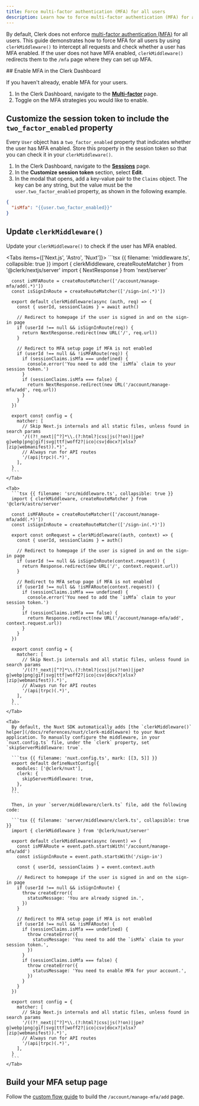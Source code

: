 ```yaml
---
title: Force multi-factor authentication (MFA) for all users
description: Learn how to force multi-factor authentication (MFA) for all users in your Clerk application.
---
```


By default, Clerk does not enforce [multi-factor authentication (MFA)](/docs/authentication/configuration/sign-up-sign-in-options#multi-factor-authentication) for all users. This guide demonstrates how to force MFA for all users by using `clerkMiddleware()` to intercept all requests and check whether a user has MFA enabled. If the user does not have MFA enabled, `clerkMiddleware()` redirects them to the `/mfa` page where they can set up MFA.

<Steps>
  ## Enable MFA in the Clerk Dashboard

  If you haven't already, enable MFA for your users.

  1. In the Clerk Dashboard, navigate to the [**Multi-factor**](https://dashboard.clerk.com/last-active?path=user-authentication/multi-factor) page.
  1. Toggle on the MFA strategies you would like to enable.

  ## Customize the session token to include the `two_factor_enabled` property

  Every `User` object has a `two_factor_enabled` property that indicates whether the user has MFA enabled. Store this property in the session token so that you can check it in your `clerkMiddleware()`.

  1. In the Clerk Dashboard, navigate to the [**Sessions**](https://dashboard.clerk.com/last-active?path=sessions) page.
  1. In the **Customize session token** section, select **Edit**.
  1. In the modal that opens, add a key-value pair to the `Claims` object. The key can be any string, but the value must be the `user.two_factor_enabled` property, as shown in the following example.

  ```json
  {
    "isMfa": "{{user.two_factor_enabled}}"
  }
  ```

  ## Update `clerkMiddleware()`

  Update your `clerkMiddleware()` to check if the user has MFA enabled.

  <Tabs items={['Next.js', 'Astro', 'Nuxt']}>
    <Tab>
      ```tsx {{ filename: 'middleware.ts', collapsible: true }}
      import { clerkMiddleware, createRouteMatcher } from '@clerk/nextjs/server'
      import { NextResponse } from 'next/server'

      const isMFARoute = createRouteMatcher(['/account/manage-mfa/add(.*)'])
      const isSignInRoute = createRouteMatcher(['/sign-in(.*)'])

      export default clerkMiddleware(async (auth, req) => {
        const { userId, sessionClaims } = await auth()

        // Redirect to homepage if the user is signed in and on the sign-in page
        if (userId !== null && isSignInRoute(req)) {
          return NextResponse.redirect(new URL('/', req.url))
        }

        // Redirect to MFA setup page if MFA is not enabled
        if (userId !== null && !isMFARoute(req)) {
          if (sessionClaims.isMfa === undefined) {
            console.error('You need to add the `isMfa` claim to your session token.')
          }
          if (sessionClaims.isMfa === false) {
            return NextResponse.redirect(new URL('/account/manage-mfa/add', req.url))
          }
        }
      })

      export const config = {
        matcher: [
          // Skip Next.js internals and all static files, unless found in search params
          '/((?!_next|[^?]*\\.(?:html?|css|js(?!on)|jpe?g|webp|png|gif|svg|ttf|woff2?|ico|csv|docx?|xlsx?|zip|webmanifest)).*)',
          // Always run for API routes
          '/(api|trpc)(.*)',
        ],
      }
      ```
    </Tab>

    <Tab>
      ```tsx {{ filename: 'src/middleware.ts', collapsible: true }}
      import { clerkMiddleware, createRouteMatcher } from '@clerk/astro/server'

      const isMFARoute = createRouteMatcher(['/account/manage-mfa/add(.*)'])
      const isSignInRoute = createRouteMatcher(['/sign-in(.*)'])

      export const onRequest = clerkMiddleware((auth, context) => {
        const { userId, sessionClaims } = auth()

        // Redirect to homepage if the user is signed in and on the sign-in page
        if (userId !== null && isSignInRoute(context.request)) {
          return Response.redirect(new URL('/', context.request.url))
        }

        // Redirect to MFA setup page if MFA is not enabled
        if (userId !== null && !isMFARoute(context.request)) {
          if (sessionClaims.isMfa === undefined) {
            console.error('You need to add the `isMfa` claim to your session token.')
          }
          if (sessionClaims.isMfa === false) {
            return Response.redirect(new URL('/account/manage-mfa/add', context.request.url))
          }
        }
      })

      export const config = {
        matcher: [
          // Skip Next.js internals and all static files, unless found in search params
          '/((?!_next|[^?]*\\.(?:html?|css|js(?!on)|jpe?g|webp|png|gif|svg|ttf|woff2?|ico|csv|docx?|xlsx?|zip|webmanifest)).*)',
          // Always run for API routes
          '/(api|trpc)(.*)',
        ],
      }
      ```
    </Tab>

    <Tab>
      By default, the Nuxt SDK automatically adds [the `clerkMiddleware()` helper](/docs/references/nuxt/clerk-middleware) to your Nuxt application. To manually configure the middleware, in your `nuxt.config.ts` file, under the `clerk` property, set `skipServerMiddleware: true`.

      ```tsx {{ filename: 'nuxt.config.ts', mark: [[3, 5]] }}
      export default defineNuxtConfig({
        modules: ['@clerk/nuxt'],
        clerk: {
          skipServerMiddleware: true,
        },
      })
      ```

      Then, in your `server/middleware/clerk.ts` file, add the following code:

      ```tsx {{ filename: 'server/middleware/clerk.ts', collapsible: true }}
      import { clerkMiddleware } from '@clerk/nuxt/server'

      export default clerkMiddleware(async (event) => {
        const isMFARoute = event.path.startsWith('/account/manage-mfa/add')
        const isSignInRoute = event.path.startsWith('/sign-in')

        const { userId, sessionClaims } = event.context.auth

        // Redirect to homepage if the user is signed in and on the sign-in page
        if (userId !== null && isSignInRoute) {
          throw createError({
            statusMessage: 'You are already signed in.',
          })
        }

        // Redirect to MFA setup page if MFA is not enabled
        if (userId !== null && !isMFARoute) {
          if (sessionClaims.isMfa === undefined) {
            throw createError({
              statusMessage: 'You need to add the `isMfa` claim to your session token.',
            })
          }
          if (sessionClaims.isMfa === false) {
            throw createError({
              statusMessage: 'You need to enable MFA for your account.',
            })
          }
        }
      })

      export const config = {
        matcher: [
          // Skip Next.js internals and all static files, unless found in search params
          '/((?!_next|[^?]*\\.(?:html?|css|js(?!on)|jpe?g|webp|png|gif|svg|ttf|woff2?|ico|csv|docx?|xlsx?|zip|webmanifest)).*)',
          // Always run for API routes
          '/(api|trpc)(.*)',
        ],
      }
      ```
    </Tab>
  </Tabs>

  ## Build your MFA setup page

  Follow the [custom flow guide](/docs/custom-flows/manage-totp-based-mfa) to build the `/account/manage-mfa/add` page.
</Steps>

